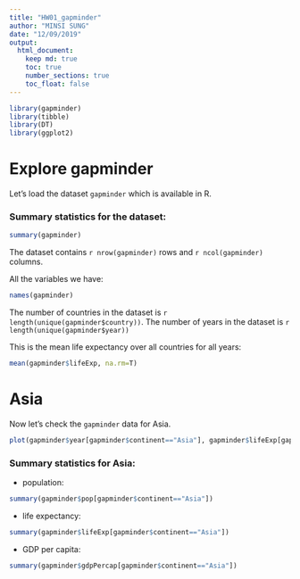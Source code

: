 ---
title: "HW01_gapminder"
author: "MINSI SUNG"
date: "12/09/2019"
output: 
  html_document:
    keep md: true
    toc: true
    number_sections: true
    toc_float: false
---



```{r load, warning=FALSE, echo=FALSE}
library(gapminder)
library(tibble)
library(DT)
library(ggplot2)
```

# Explore gapminder 

Let's load the dataset `gapminder` which is available in R. 

### Summary statistics for the dataset:
```{r summary, warning=FALSE, echo=FALSE}
summary(gapminder)
```
The dataset contains ``r nrow(gapminder)`` rows and ``r ncol(gapminder)`` columns.


All the variables we have:
```{r names , warning=FALSE, echo=FALSE}
names(gapminder)
```
The number of countries in the dataset is ``r length(unique(gapminder$country))``.
The number of years in the dataset is ``r length(unique(gapminder$year))``


This is the mean life expectancy over all countries for all years:
```{r, warning=FALSE, echo=FALSE}
mean(gapminder$lifeExp, na.rm=T)
```


# Asia

Now let's check the `gapminder` data for Asia.
```{r , warning=FALSE, echo=FALSE}
plot(gapminder$year[gapminder$continent=="Asia"], gapminder$lifeExp[gapminder$continent=="Asia"], ylab = "life expectancy", xlab = "Year", main="Life expectancy in Asia by year")
```

### Summary statistics for Asia:

* population:
```{r , warning=FALSE, echo=FALSE}
summary(gapminder$pop[gapminder$continent=="Asia"])
```
* life expectancy:
```{r , warning=FALSE, echo=FALSE}
summary(gapminder$lifeExp[gapminder$continent=="Asia"])
```

* GDP per capita:
```{r , warning=FALSE, echo=FALSE}
summary(gapminder$gdpPercap[gapminder$continent=="Asia"])
```